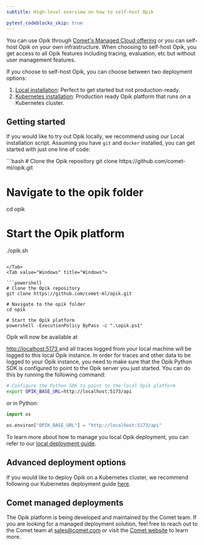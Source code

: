 ```yaml
---
subtitle: High-level overview on how to self-host Opik

pytest_codeblocks_skip: true
---
```


You can use Opik through [Comet's Managed Cloud offering](https://comet.com/site) or you can self-host Opik on your own infrastructure. When choosing to self-host Opik, you get access to all Opik features including tracing, evaluation, etc but without user management features.

If you choose to self-host Opik, you can choose between two deployment options:

1. [Local installation](/self-host/local_deployment): Perfect to get started but not production-ready.
2. [Kubernetes installation](/self-host/kubernetes): Production ready Opik platform that runs on a Kubernetes cluster.

## Getting started

If you would like to try out Opik locally, we recommend using our Local installation
script. Assuming you have `git` and `docker` installed, you can get started with
just one line of code:

<Tabs>
 <Tab value="Linux / Mac" title="Linux / Mac">
```bash
# Clone the Opik repository
git clone https://github.com/comet-ml/opik.git

# Navigate to the opik folder

cd opik

# Start the Opik platform

./opik.sh

````

</Tab>
<Tab value="Windows" title="Windows">

```powershell
# Clone the Opik repository
git clone https://github.com/comet-ml/opik.git

# Navigate to the opik folder
cd opik

# Start the Opik platform
powershell -ExecutionPolicy ByPass -c ".\opik.ps1"
````

</Tab>
</Tabs>

Opik will now be available at

<a href="http://localhost:5173" target="_blank">
  http://localhost:5173
</a>
and all traces logged from your local machine will be logged to this local Opik instance. In order for traces and other data
to be logged to your Opik instance, you need to make sure that the Opik Python SDK is configured to point to the Opik server
you just started. You can do this by running the following command:

```bash
# Configure the Python SDK to point to the local Opik platform
export OPIK_BASE_URL=http://localhost:5173/api
```

or in Python:

```python
import os

os.environ["OPIK_BASE_URL"] = "http://localhost:5173/api"
```

To learn more about how to manage you local Opik deployment, you can refer to our [local deployment guide](/self-host/local_deployment).

## Advanced deployment options

If you would like to deploy Opik on a Kubernetes cluster, we recommend following our Kubernetes deployment guide [here](/self-host/kubernetes).

## Comet managed deployments

The Opik platform is being developed and maintained by the Comet team. If you are looking for a managed deployment solution, feel free to reach out to the Comet team at sales@comet.com or visit the [Comet website](https://comet.com/site) to learn more.
